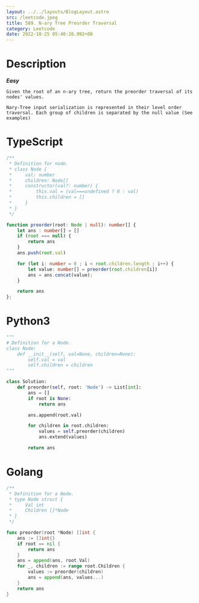 ```yaml
---
layout: ../../layouts/BlogLayout.astro 
src: /leetcode.jpeg
title: 589. N-ary Tree Preorder Traversal
category: Leetcode 
date: 2022-10-25 05:40:28.992+00 
---
```



# Description

***Easy***
```
Given the root of an n-ary tree, return the preorder traversal of its nodes' values.

Nary-Tree input serialization is represented in their level order traversal. Each group of children is separated by the null value (See examples)
```

# TypeScript

```typescript
/**
 * Definition for node.
 * class Node {
 *     val: number
 *     children: Node[]
 *     constructor(val?: number) {
 *         this.val = (val===undefined ? 0 : val)
 *         this.children = []
 *     }
 * }
 */

function preorder(root: Node | null): number[] {
    let ans : number[] = []
    if (root === null) {
        return ans
    }
    ans.push(root.val)

    for (let i: number = 0 ; i < root.children.length ; i++) {
        let value: number[] = preorder(root.children[i])
        ans = ans.concat(value);
    }

    return ans
};
```

# Python3
```python
"""
# Definition for a Node.
class Node:
    def __init__(self, val=None, children=None):
        self.val = val
        self.children = children
"""

class Solution:
    def preorder(self, root: 'Node') -> List[int]:
        ans = []
        if root is None:
            return ans 

        ans.append(root.val)

        for children in root.children:
            values = self.preorder(children)
            ans.extend(values)

        return ans
```

# Golang 
```go
/**
 * Definition for a Node.
 * type Node struct {
 *     Val int
 *     Children []*Node
 * }
 */

func preorder(root *Node) []int {
    ans := []int{}
    if root == nil {
        return ans
    }
    ans = append(ans, root.Val)
    for _, children := range root.Children {
        values := preorder(children)
        ans = append(ans, values...)
    }
    return ans
}
```